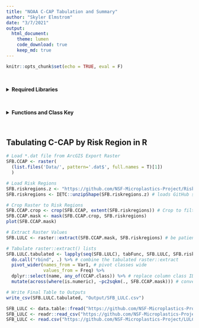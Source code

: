 ```yaml
---
title: "NOAA C-CAP Tabulation and Summary"
author: "Skyler Elmstrom"
date: "3/7/2021"
output:
  html_document:
    theme: lumen
    code_download: true
    keep_md: true
---
```


```r
knitr::opts_chunk$set(echo = TRUE, eval = F)
```

<br>

<details>
  <summary><b>Required Libraries</b></summary>
```r
# devtools::install_github("WWU-IETC-R-Collab/IETC")
library(IETC)

library(rgdal) # R geoprocessing tools
library(raster) # Raster data manipulation
library(sf) # vector data manipulation
library(tidyverse)
```
</details>
<br>

<details>
  <summary><b>Functions and Class Key</b></summary>
```r
# Function to Tabulate raster::extract() Output by Polygon
# http://zevross.com/blog/2015/03/30/map-and-analyze-raster-data-in-r/
tabFunc<-function(indx, extracted, region, regname) {
  dat<-as.data.frame(table(extracted[[indx]]))
  dat$name<-region[[regname]][[indx]]
  return(dat)
}

# Function for converting pixel count to square kilometers
pc2sqkm <- function(x, in_raster) {
  apc <- prod(raster::res(in_raster))
  x * apc / 1e+6
}

# Class Key For Fixing Class Names
# https://coast.noaa.gov/digitalcoast/training/ccap-land-cover-classifications.html
CCAP.class <- c('Developed - High Intensity' = '2',
                 'Developed - Medium Intensity' = '3',
                 'Developed - Low Intensity' = '4',
                 'Developed - Open Space' = '5',
                 'Cultivated Crops' = '6',
                 'Pasture/Hay' = '7',
                 'Grassland/Herbaceous' = '8',
                 'Deciduous Forest' = '9',
                 'Evergreen Forest' = '10',
                 'Mixed Forest' = '11',
                 'Scrub/Shrub' = '12',
                 'Palustrine Forested Wetland' = '13',
                 'Palustrine Scrub/Shrub Wetland' = '14',
                 'Palustrine Emergent Wetland' = '15',
                 'Estuarine Forested Wetland' = '16',
                 'Estuarine Scrub/Shrub Wetland' = '17',
                 'Estuarine Emergent Wetland' = '18',
                 'Unconsolidated Shore' = '19',
                 'Barren Land' = '20',
                 'Open Water' = '21',
                 'Palustrine Aquatic Bed' = '22',
                 'Estuarine Aquatic Bed' = '23',
                 'Tundra' = '24',
                 'Snow/Ice' = '25'
                  )
```
</details>
<br>

## Tabulating C-CAP by Risk Region in R

```r
# Load *.dat file from ArcGIS Export Raster
SFB.CCAP <- raster(
  (list.files('Data/', pattern='.dat$', full.names = T)[1])
  )

# Load Risk Regions
SFB.riskregions.z <- "https://github.com/NSF-Microplastics-Project/Risk_Region.shapefile/raw/main/Data/SFB_RiskRegions_20210304_SP.zip"
SFB.riskregions <- IETC::unzipShape(SFB.riskregions.z) # loads GitHub shapefile as an sf object

# Crop Raster to Risk Regions
SFB.CCAP.crop <- crop(SFB.CCAP, extent(SFB.riskregions)) # Crop to filtered risk region
SFB.CCAP.mask <- mask(SFB.CCAP.crop, SFB.riskregions)
plot(SFB.CCAP.mask)

# Extract Raster Values
SFB.LULC <- raster::extract(SFB.CCAP.mask, SFB.riskregions) # be patient, this takes a while

# Tabulate raster::extract() lists
SFB.LULC.tabulated <- lapply(seq(SFB.LULC), tabFunc, SFB.LULC, SFB.riskregions, "name") %>% # tabulate result lists from raster::extract
  do.call("rbind", .) %>% # combine the tabulated raster::extract
  pivot_wider(names_from = Var1, # pivot classes wide
              values_from = Freq) %>% 
  dplyr::select(name, any_of(CCAP.class)) %>% # replace column class ID # with class name
  mutate(across(where(is.numeric), ~pc2sqkm(., SFB.CCAP.mask))) # convert pixel counts to sq km

# Write Final Table to Outputs
write_csv(SFB.LULC.tabulated, "Output/SFB_LULC.csv")
```

```r
SFB_LULC <- data.table::fread("https://github.com/NSF-Microplastics-Project/LULC/raw/main/Output/SFB_LULC.csv")
SFB_LULC <- readr::read_csv("https://github.com/NSF-Microplastics-Project/LULC/raw/main/Output/SFB_LULC.csv")
SFB_LULC <- read.csv("https://github.com/NSF-Microplastics-Project/LULC/raw/main/Output/SFB_LULC.csv")
```

